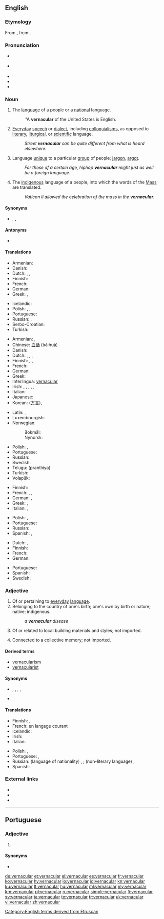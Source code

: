 ==English==
{{was wotd|2010|March|1}}
{{wikipedia}}

===Etymology===
From {{etyl|la|en}} {{m|la|vernāculus||domestic, indigenous, of or pertaining to home-born slaves}}, from {{m|la|verna||a native, a home-born slave (one born in his master's house)}}.

===Pronunciation===
* {{a|UK}} {{IPA|/vəˈnækjələ/|/vəˈnækjʊlə/|lang=en}}
* {{a|US}} {{IPA|/vɚˈnækjəlɚ/|lang=en}}
* {{audio|en-us-vernacular.ogg|Audio (US)|lang=en}}
* {{rhymes|ækjələ(ɹ)|lang=en}}
* {{hyphenation|ver|nac|u|lar|lang=en}}

===Noun===
{{en-noun}}

# The [[language]] of a people or a [[national]] language.
#: ''A '''vernacular''' of the United States is English.
# [[everyday|Everyday]] [[speech]] or [[dialect]], including [[colloquialism]]s, as opposed to [[literary]], [[liturgical]], or [[scientific]] language.
#: ''Street '''vernacular''' can be quite different from what is heard elsewhere.''
# Language [[unique]] to a particular [[group]] of people; [[jargon]], [[argot]].
#: ''For those of a certain age, hiphop '''vernacular''' might just as well be a foreign language.''
# {{lb|en|Roman Catholicism}} The [[indigenous]] language of a people, into which the words of the [[Mass]] are translated.
#: ''Vatican II allowed the celebration of the mass in the '''vernacular'''.''

====Synonyms====
* {{sense|language unique to a group}} {{l|en|argot}}, {{l|en|jargon}}, {{l|en|slang}}

====Antonyms====
* {{sense|national language}} {{l|en|lingua franca}}

====Translations====
{{trans-top|national language}}
* Armenian: {{t|hy|[[մայրենի]] [[լեզու]]}}
* Danish: {{t|da|national sprog|n}}
* Dutch: {{t+|nl|landstaal}}, {{t+|nl|volkstaal|f}}, {{t|nl|ambtstaal|f}}
* Finnish: {{t|fi|kansalliskieli}}
* French: {{t+|fr|langue nationale}}
* German: {{t+|de|Amtssprache|f}}
* Greek: {{t+|el|δημώδης|f}}, {{qualifier|colloquial}} {{t+|el|ντοπιολαλιά|f}}
{{trans-mid}}
* Icelandic: {{t|is|þjóðtunga|f}}
* Polish: {{t|pl|język wernakularny|m}}, {{t|pl|język rodzimy|m}}, {{t|pl|język narodowy|m}}
* Portuguese: {{t+|pt|vernáculo|m}}
* Russian: {{t|ru|наро́дный язы́к|m}}, {{t|ru|ме́стный диале́кт|m}}
* Serbo-Croatian: {{t|sh|narodni jezik}}
* Turkish: {{t|tr|ulusal dil}}
{{trans-bottom}}

{{trans-top|everyday speech}}
* Armenian: {{t|hy|[[ժողովրդական]] [[լեզու]]}}, {{t|hy|[[խոսակցական]] [[լեզու]]}}
* Chinese: [[白话]] (báihuà)
* Danish: {{t|da|daglig tale|c}}
* Dutch: {{t+|nl|volkstaal|f}}, {{t|nl|omgangstaal|f}}, {{t+|nl|volksmond|m}}, {{t+|nl|spreektaal|f}}
* Finnish: {{t+|fi|arkikieli}}, {{t+|fi|kansankieli}}, {{t+|fi|puhekieli}}
* French: {{t+|fr|vernaculaire|m}}
* German: {{t+|de|Umgangssprache|f}}
* Greek: {{t+|el|δημώδης|f}}
* Interlingua: [[#Interlingua|vernacular]], {{t|ia|lingua vulgar}}
* Irish: {{t|ga|teanga na coitiantachta|f}}, {{t|ga|teanga na háite|f}}, {{t|ga|teanga logánta|f}}, {{t|ga|teanga an phobail|f}}, {{t|ga|teanga choiteann|f}}, {{t|ga|teanga dhúchais|f}}
* Italian: {{t+|it|vernacolare|m}}
* Japanese: {{t+|ja|方言|tr=hōgen}}
* Korean: {{t+|ko|방언|sc=Hang}}([[方言]]), {{t+|ko|사투리|sc=Hang}}
{{trans-mid}}
* Latin: {{t-check|la|vernaculus}}, {{t-check|la|vernacularis}}
* Luxembourgish: {{t|lb|Ëmgangssprooch|f}}
* Norwegian:
*: Bokmål: {{t+|nb|dagligtale|m}}
*: Nynorsk: {{t|nn|daglegtale|m}}
* Polish: {{t|pl|język wernakularny|m}}, {{t|pl|język potoczny|m}}
* Portuguese: {{t+|pt|vernáculo|m}}
* Russian: {{t+|ru|просторе́чие|n}}
* Swedish: {{t|sv|vardagsspråk}}
* Telugu: (pranthiya)
* Turkish: {{t+|tr|konuşma dili}}
* Volapük: {{t|vo|komunapük}}
{{trans-bottom}}

{{trans-top|language unique to a particular group of people}}
* Finnish: {{t+|fi|slangi}}
* French: {{t+|fr|dialecte|m}}, {{t+|fr|idiome|m}}, {{t+|fr|patois|m}}
* German: {{t+|de|Dialekt|m}}, {{t+|de|Idiom|n}}
* Greek: {{t+|el|διάλεκτος|f}}, {{t+|el|ιδίωμα|n}}
* Italian: {{t+|it|dialetto|m}}, {{t+|it|idioma}}
{{trans-mid}}
* Polish: {{t+|pl|dialekt|m}}, {{t+|pl|narzecze|m}}
* Portuguese: {{t+|pt|fala|f}}
* Russian: {{t|ru|профессиона́льный жарго́н|n}}
* Spanish: {{t+|es|idioma|m}}, {{t+|es|dialecto|m}}
{{trans-bottom}}

{{trans-top|(christianity) indigenous language of a people}}
* Dutch: {{t+|nl|volkstaal|f}}, {{t|nl|stamtaal|f}}
* Finnish: {{t+|fi|kansankieli}}
* French: {{t|fr|langue vulgaire|f}}
* German: {{t+|de|Volkssprache|f}}
{{trans-mid}}
* Portuguese: {{t+|pt|vernáculo|m}}
* Spanish: {{t|es|lengua vernácula}}
* Swedish: {{t|sv|folkspråk|n}}
{{trans-bottom}}

===Adjective===
{{en-adj}}

# Of or pertaining to [[everyday]] [[language]].
# Belonging to the country of one's birth; one's own by birth or nature; native; indigenous.
#: ''a '''vernacular''' disease''
# {{lb|en|architecture}} Of or related to local building materials and styles; not imported.
# {{lb|en|art}} Connected to a collective memory; not imported.

====Derived terms====
* [[vernacularism]]
* [[vernacularist]]

====Synonyms====
* {{sense|of everyday language}} {{l|en|common}}, {{l|en|everyday}}, {{l|en|indigenous}}, {{l|en|ordinary}}, {{l|en|vulgar}}
* {{sense|architecture}} {{l|en|folk}}

====Translations====
{{trans-top|pertaining to everyday language}}
* Finnish: {{t+|fi|arkikielinen}}, {{t|fi|kansankielinen}}
* French: en langage courant
* Icelandic: {{t|is|þjóðtungu-}}
* Irish: {{t|ga|dúchasach}}
* Italian: {{t+|it|vernacolare}}
{{trans-mid}}
* Polish: {{t+|pl|wernakularny}}, {{t+|pl|rodzimy}}
* Portuguese: {{t+|pt|vernáculo}}, {{t|pt|vernacular}}
* Russian: (language of nationality) {{t+|ru|наро́дный}}, {{t+|ru|ме́стный}}; (non-literary language) {{t+|ru|просторе́чный|n}}, {{t+|ru|разгово́рный|n}}
* Spanish: {{t+|es|vernáculo}}
{{trans-bottom}}

===External links===
* {{R:Webster 1913}}
* {{R:Century 1911}}
* {{R:OneLook}}

[[Category:English terms derived from Etruscan]]

----

==Portuguese==

===Adjective===
{{pt-adj|vernacula|r}}

# {{l|en|vernacular}} {{gloss|pertaining to everyday language}}

====Synonyms====
* {{l|pt|vernáculo}}

[[de:vernacular]]
[[et:vernacular]]
[[el:vernacular]]
[[es:vernacular]]
[[fr:vernacular]]
[[ko:vernacular]]
[[hy:vernacular]]
[[io:vernacular]]
[[id:vernacular]]
[[kn:vernacular]]
[[ku:vernacular]]
[[lt:vernacular]]
[[hu:vernacular]]
[[ml:vernacular]]
[[my:vernacular]]
[[km:vernacular]]
[[pl:vernacular]]
[[ru:vernacular]]
[[simple:vernacular]]
[[fi:vernacular]]
[[sv:vernacular]]
[[ta:vernacular]]
[[te:vernacular]]
[[tr:vernacular]]
[[uk:vernacular]]
[[vi:vernacular]]
[[zh:vernacular]]